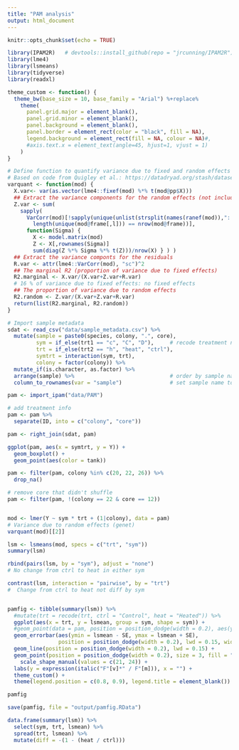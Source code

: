 ```yaml
---
title: "PAM analysis"
output: html_document
---
```


```r
knitr::opts_chunk$set(echo = TRUE)
```

```r
library(IPAM2R)   # devtools::install_github(repo = "jrcunning/IPAM2R")
library(lme4)
library(lsmeans)
library(tidyverse)
library(readxl)

theme_custom <- function() {
  theme_bw(base_size = 10, base_family = "Arial") %+replace%
    theme(
      panel.grid.major = element_blank(), 
      panel.grid.minor = element_blank(), 
      panel.background = element_blank(),
      panel.border = element_rect(color = "black", fill = NA),
      legend.background = element_rect(fill = NA, colour = NA)#,
      #axis.text.x = element_text(angle=45, hjust=1, vjust = 1)
    )
}
```

```r
# Define function to quantify variance due to fixed and random effects
# Based on code from Quigley et al.: https://datadryad.org/stash/dataset/doi:10.5061/dryad.8b5g6 
varquant <- function(mod) {
  X.var<- var(as.vector(lme4::fixef(mod) %*% t(mod@pp$X)))
  ## Extract the variance components for the random effects (not including the residuals)
  Z.var <- sum(
    sapply(
      VarCorr(mod)[!sapply(unique(unlist(strsplit(names(ranef(mod)),":|/"))), function(l)
        length(unique(mod@frame[,l])) == nrow(mod@frame))],
      function(Sigma) {
        X <- model.matrix(mod)
        Z <- X[,rownames(Sigma)]
        sum(diag(Z %*% Sigma %*% t(Z)))/nrow(X) } ) )
  ## Extract the variance componts for the residuals
  R.var <- attr(lme4::VarCorr(mod), "sc")^2
  ## The marginal R2 (proportion of variance due to fixed effects)
  R2.marginal <- X.var/(X.var+Z.var+R.var)
  # 16 % of variance due to fixed effects: no fixed effects
  ## The proportion of variance due to random effects
  R2.random <- Z.var/(X.var+Z.var+R.var)
  return(list(R2.marginal, R2.random))
}

```

```r
# Import sample metadata
sdat <- read_csv("data/sample_metadata.csv") %>%
  mutate(sample = paste0(species, colony, ".", core),
         sym = if_else(trt1 == "c", "C", "D"),     # recode treatment names
         trt = if_else(trt2 == "h", "heat", "ctrl"),
         symtrt = interaction(sym, trt),
         colony = factor(colony)) %>%
  mutate_if(is.character, as.factor) %>%
  arrange(sample) %>%                              # order by sample name
  column_to_rownames(var = "sample")               # set sample name to rownames
```

```r
pam <- import_ipam("data/PAM")

# add treatment info
pam <- pam %>% 
  separate(ID, into = c("colony", "core"))

pam <- right_join(sdat, pam)
```

```r
ggplot(pam, aes(x = symtrt, y = Y)) +
  geom_boxplot() + 
  geom_point(aes(color = tank))
```

```r
pam <- filter(pam, colony %in% c(20, 22, 26)) %>%
  drop_na()

# remove core that didn't shuffle
pam <- filter(pam, !(colony == 22 & core == 12))


mod <- lmer(Y ~ sym * trt + (1|colony), data = pam)
# Variance due to random effects (genet)
varquant(mod)[[2]]

lsm <- lsmeans(mod, specs = c("trt", "sym"))
summary(lsm)

rbind(pairs(lsm, by = "sym"), adjust = "none")
# No change from ctrl to heat in either sym

contrast(lsm, interaction = "pairwise", by = "trt")
#  Change from ctrl to heat not diff by sym


pamfig <- tibble(summary(lsm)) %>%
  #mutate(trt = recode(trt, ctrl = "Control", heat = "Heated")) %>%
  ggplot(aes(x = trt, y = lsmean, group = sym, shape = sym)) +
  #geom_point(data = pam, position = position_dodge(width = 0.2), aes(y = Y, color = colony, fill = colony)) +
  geom_errorbar(aes(ymin = lsmean - SE, ymax = lsmean + SE),
                position = position_dodge(width = 0.2), lwd = 0.15, width = 0.25) +
  geom_line(position = position_dodge(width = 0.2), lwd = 0.15) +
  geom_point(position = position_dodge(width = 0.2), size = 3, fill = "white") +
    scale_shape_manual(values = c(21, 24)) +
  labs(y = expression(italic("F"[v]*" / F"[m])), x = "") +
  theme_custom() +
  theme(legend.position = c(0.8, 0.9), legend.title = element_blank())

pamfig

save(pamfig, file = "output/pamfig.RData")

data.frame(summary(lsm)) %>%
  select(sym, trt, lsmean) %>%
  spread(trt, lsmean) %>%
  mutate(diff = -(1 - (heat / ctrl)))
```

